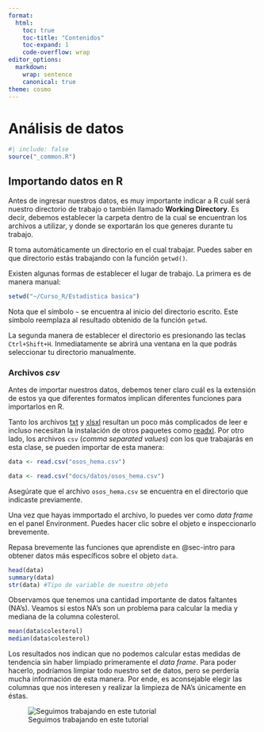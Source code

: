 ```yaml
---
format:
  html:
    toc: true
    toc-title: "Contenidos"
    toc-expand: 1
    code-overflow: wrap
editor_options:
  markdown:
    wrap: sentence
    canonical: true
theme: cosmo
---
```

# Análisis de datos {#sec-analisis-datos}

```r
#| include: false
source("_common.R")
```

## Importando datos en R

Antes de ingresar nuestros datos, es muy importante indicar a R cuál será nuestro directorio de trabajo o también llamado **Working Directory**. Es decir, debemos establecer la carpeta dentro de la cual se encuentran los archivos a utilizar, y donde se exportarán los que generes durante tu trabajo.

R toma automáticamente un directorio en el cual trabajar. Puedes saber en que directorio estás trabajando con la función `getwd()`.

Existen algunas formas de establecer el lugar de trabajo. La primera es de manera manual:
```r
setwd("~/Curso_R/Estadistica basica")
```

Nota que el símbolo `~` se encuentra al inicio del directorio escrito. Este símbolo
reemplaza al resultado obtenido de la función `getwd`.

La segunda manera de establecer el directorio es presionando las teclas `Ctrl+Shift+H`. Inmediatamente se abrirá una ventana en la que podrás seleccionar tu directorio manualmente.

### Archivos *csv*

Antes de importar nuestros datos, debemos tener claro cuál es la extensión de estos ya que diferentes formatos implican diferentes funciones para importarlos en R.

Tanto los archivos [txt](http://www.sthda.com/english/wiki/reading-data-from-txt-csv-files-r-base-functions) y  [xlsxl](http://www.sthda.com/english/wiki/reading-data-from-excel-files-xls-xlsx-into-r) resultan un poco más complicados de leer e incluso necesitan la instalación de otros paquetes como [readxl](https://readxl.tidyverse.org/). Por otro lado, los archivos `csv` (*comma separated values*) con los que trabajarás en esta clase, se pueden importar de esta manera:

```r
data <- read.csv("osos_hema.csv")
```
```r
data <- read.csv("docs/datos/osos_hema.csv")
```
:::{.callout-important}
Asegúrate que el archivo `osos_hema.csv` se encuentra en el directorio que indicaste previamente.
:::
Una vez que hayas immportado el archivo, lo puedes ver como *data frame* en el panel Environment. Puedes hacer clic sobre el objeto e inspeccionarlo brevemente.

Repasa brevemente las funciones que aprendiste en @sec-intro para obtener datos más específicos sobre el objeto `data`.

```r
head(data)
summary(data)
str(data) #Tipo de variable de nuestro objeto
```

Observamos que tenemos una cantidad importante de datos faltantes (NA’s). Veamos si estos NA’s son un problema para calcular la media y mediana de la columna colesterol.

```r
mean(data$colesterol)
median(data$colesterol)
```

Los resultados nos indican que no podemos calcular estas medidas de tendencia sin haber limpiado primeramente el *data frame*. Para poder hacerlo, podríamos limpiar todo nuestro set de datos, pero se perdería mucha información de esta manera. Por ende, es aconsejable elegir las columnas que nos interesen y realizar la limpieza de NA’s
únicamente en éstas.

![Seguimos trabajando en este tutorial](docs/Figures/under_constrution_bear1.jpeg "Title: An elephant")

